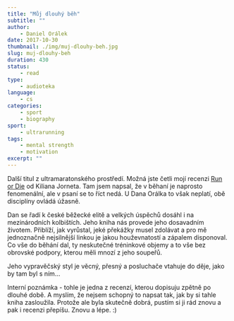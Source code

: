 ```yaml
---
title: "Můj dlouhý běh"
subtitle: ""
author:
    - Daniel Orálek
date: 2017-10-30
thumbnail: ./img/muj-dlouhy-beh.jpg
slug: muj-dlouhy-beh
duration: 430
status:
    - read
type:
    - audioteka
language:
    - cs
categories:
    - sport
    - biography
sport:
    - ultrarunning
tags:
    - mental strength
    - motivation
excerpt: ""
---
```


Další titul z ultramaratonského prostředí. Možná jste četli mojí recenzi [Run or Die](http://localhost:8000/run-or-die) od Kiliana Jorneta. Tam jsem napsal, že v běhaní je naprosto fenomenální, ale v psaní se to říct nedá. U Dana Orálka to však neplatí, obě disciplíny ovládá úžasně.

Dan se řadí k české běžecké elitě a velkých úspěchů dosáhl i na mezinárodních kolbištích. Jeho kniha nás provede jeho dosavadním životem. Přiblíží, jak vyrůstal, jeké překážky musel zdolávat a pro mě jednoznačně nejsilnější linkou je jakou houževnatostí a zápalem disponoval. Co vše do běhání dal, ty neskutečné tréninkové objemy a to vše bez obrovské podpory, kterou měli mnozí z jeho soupeřů.

Jeho vypravěčský styl je věcný, přesný a posluchače vtahuje do děje, jako by tam byl s ním&hellip;

Interní poznámka - tohle je jedna z recenzí, kterou dopisuju zpětně po dlouhé době. A myslím, že nejsem schopný to napsat tak, jak by si tahle kniha zasloužila. Protože ale byla skutečně dobrá, pustím si ji rád znovu a pak i recenzi přepíšu. Znovu a lépe. :)
